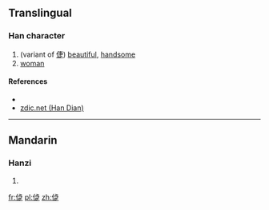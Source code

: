==Translingual==

===Han character===
{{Han char|rn=9|rad=人|as=09|sn=11|four=|canj=人卜尸人 (OYSO)}}

# (variant of [[倢]]) [[beautiful]], [[handsome]]
# [[woman]]

====References====
* {{Han ref|kx=0112.071|dkj=00925|hdz=10189.011|uh=507C|ud=20604}}
*[http://www.zdic.net/zd/zi/ZdicE5Zdic81ZdicBC.htm zdic.net (Han Dian)]

----

==Mandarin==

===Hanzi===
{{cmn-hanzi|pin=[[jié]] ([[jie2]])|wg=chieh<sup>2</sup>}}

# {{defn|lang=cmn|sort=人09}}

[[fr:偼]]
[[pl:偼]]
[[zh:偼]]